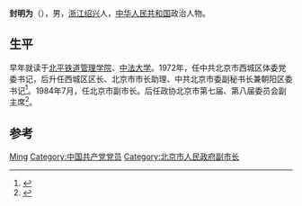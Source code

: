 '''封明为'''（{{bd|1929年|12月7日|2005年|5月20日}}），男，[[浙江|浙江]][[绍兴|绍兴]]人，[[中华人民共和国|中华人民共和国]]政治人物。

== 生平 ==
早年就读于[[北平铁道管理学院|北平铁道管理学院]]、[[中法大学|中法大学]]。1972年，任中共北京市西城区体委党委书记，后升任西城区区长、北京市市长助理、中共北京市委副秘书长兼朝阳区委书记<ref>{{cite news|title=封明为|url=http://search.huaxia.com/s.jsp?iDocId=488439|accessdate=2013-11-16|newspaper=华夏网|deadurl=yes|archiveurl=https://web.archive.org/web/20121020030530/http://search.huaxia.com/s.jsp?iDocId=488439|archivedate=2012-10-20}}</ref>。1984年7月，任北京市副市长。后任政协北京市第七届、第八届委员会副主席<ref>{{cite news|title=第一次最佳交通民警评选|url=http://www.bjjtgl.gov.cn/zhuanti/09bylsdhh/zw010.html|accessdate=2013-11-16|newspaper=北京市公安局|archive-url=https://web.archive.org/web/20150610202908/http://www.bjjtgl.gov.cn/zhuanti/09bylsdhh/zw010.html|archive-date=2015-06-10|dead-url=yes}}</ref>。

== 参考 ==
{{reflist}}

{{Authority control}}
{{DEFAULTSORT:Feng}}
[[Category:封姓|Ming]]
[[Category:中国共产党党员|Category:中国共产党党员]]
[[Category:北京市人民政府副市长|Category:北京市人民政府副市长]]

{{中国政治人物小作品}}